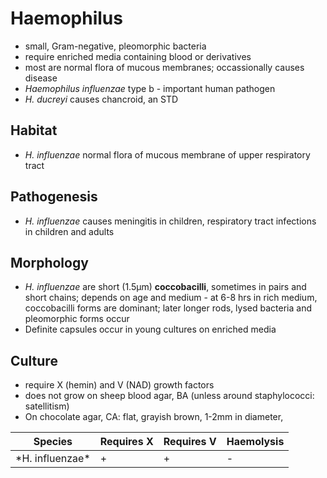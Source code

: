 

<Head>
    <meta name="description" content="Classification, structure, physiology, pathogenesis, medical importance and control of Haemophilus" />
    <title>{title}</title>
</Head>

<Breadcrumb />

<Image src={profileImage} className="rounded-lg" alt="" />

<div>

# Haemophilus

- small, Gram-negative, pleomorphic bacteria
- require enriched media containing blood or derivatives
- most are normal flora of mucous membranes; occassionally causes disease
- *Haemophilus influenzae* type b - important human pathogen
- *H. ducreyi* causes chancroid, an STD

## Habitat
- *H. influenzae* normal flora of mucous membrane of upper respiratory tract

## Pathogenesis
- *H. influenzae* causes meningitis in children, respiratory tract infections in children and adults

## Morphology
- *H. influenzae* are short (1.5µm) **coccobacilli**, sometimes in pairs and short chains; depends on age and medium - at 6-8 hrs in rich medium, coccobacilli forms are dominant; later longer rods, lysed bacteria and pleomorphic forms occur
- Definite capsules occur in young cultures on enriched media

## Culture
- require X (hemin) and V (NAD) growth factors
- does not grow on sheep blood agar, BA (unless around staphylococci: satellitism)
- On chocolate agar, CA: flat, grayish brown, 1-2mm in diameter,

<table>
    <thead>
        <th>Species</th>
        <th>Requires X</th>
        <th>Requires V</th>
        <th>Haemolysis</th>
    </thead>
    <tbody>
        <tr>
            <td>*H. influenzae*</td>
            <td>+</td>
            <td>+</td>
            <td>-</td>
        </tr>
    </tbody>
</table>


</div>
